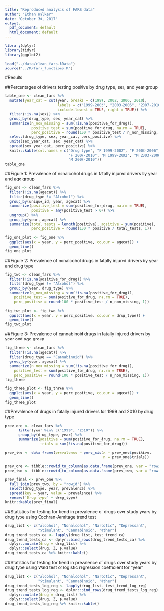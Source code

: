 ```yaml
---
title: "Reproduced analysis of FARS data"
author: "Ethan Walker"
date: "October 30, 2017"
output:
  pdf_document: default
  html_document: default
---
```


```r
library(dplyr)
library(tidyr)
library(ggplot2)

load("../data/clean_fars.RData")
source("../R/fars_functions.R")
```

#Results
  
##Percentages of drivers testing positive by drug type, sex, and year group
```r
table_one <- clean_fars %>%
  mutate(year_cat = cut(year, breaks = c(1999, 2002, 2006, 2010), 
                        labels = c("1999-2002", "2003-2006", "2007-2010"), 
                        include.lowest = TRUE, right = TRUE)) %>%
  filter(!is.na(sex)) %>%
  group_by(drug_type, sex, year_cat) %>%
  summarize(n_non_missing = sum(!is.na(positive_for_drug)), 
            positive_test = sum(positive_for_drug, na.rm = TRUE), 
            perc_positive = round(100 * positive_test / n_non_missing, 1)) %>%
  select(drug_type, sex, year_cat, perc_positive) %>%
  unite(sex_year_cat, sex, year_cat) %>%
  spread(sex_year_cat, perc_positive) %>%
  knitr::kable(col.names = c("Drug type", "F 1999-2002", "F 2003-2006", 
                             "F 2007-2010", "M 1999-2002", "M 2003-2006", 
                             "M 2007-2010"))
table_one
```

##Figure 1: Prevalence of nonalcohol drugs in fatally injured drivers by year and age group
```r
fig_one <- clean_fars %>% 
  filter(!is.na(agecat)) %>% 
  filter(drug_type != "Alcohol") %>% 
  group_by(unique_id, year, agecat) %>% 
  summarize(positive_test = sum(positive_for_drug, na.rm = TRUE), 
            positive = any(positive_test > 0)) %>% 
  ungroup() %>% 
  group_by(year, agecat) %>% 
  summarize(total_tests = length(positive), positive = sum(positive), 
            perc_positive = round(100 * positive / total_tests, 1))

fig_one_plot <- fig_one %>% 
  ggplot(aes(x = year, y = perc_positive, colour = agecat)) +
  geom_line()
fig_one_plot
```

##Figure 2: Prevalence of nonalcohol drugs in fatally injured drivers by year and drug type
```r
fig_two <- clean_fars %>% 
  filter(!is.na(positive_for_drug)) %>% 
  filter(drug_type != "Alcohol") %>% 
  group_by(year, drug_type) %>% 
  summarize(n_non_missing = sum(!is.na(positive_for_drug)),
    positive_test = sum(positive_for_drug, na.rm = TRUE),
    perc_positive = round(100 * positive_test / n_non_missing, 1))

fig_two_plot <- fig_two %>% 
  ggplot(aes(x = year, y = perc_positive, colour = drug_type)) +
  geom_line()
fig_two_plot

```

##Figure 3: Prevalence of cannabinoid drugs in fatally injured drivers by year and age group
```r
fig_three <- clean_fars %>% 
  filter(!is.na(agecat)) %>% 
  filter(drug_type == "Cannabinoid") %>% 
  group_by(year, agecat) %>% 
  summarize(n_non_missing = sum(!is.na(positive_for_drug)),
    positive_test = sum(positive_for_drug, na.rm = TRUE),
    perc_positive = round(100 * positive_test / n_non_missing, 1))
fig_three

fig_three_plot <- fig_three %>% 
  ggplot(aes(x = year, y = perc_positive, colour = agecat)) +
  geom_line()
fig_three_plot

```

##Prevalence of drugs in fatally injured drivers for 1999 and 2010 by drug type
```r
prev_one <- clean_fars %>%
      filter(year %in% c("1999", "2010")) %>%
      group_by(drug_type, year) %>%
      summarize(positive = sum(positive_for_drug, na.rm = TRUE),
                trials = sum(!is.na(positive_for_drug)))

prev_two <- data.frame(prevalence = perc_cis(x = prev_one$positive, 
                                             n = prev_one$trials))

prev_one <- tibble::rowid_to_column(as.data.frame(prev_one, var = "rowid"))
prev_two <- tibble::rowid_to_column(as.data.frame(prev_two, var = "rowid"))

prev_final <- prev_one %>% 
  full_join(prev_two, by = "rowid") %>% 
  select(drug_type, year, prevalence) %>% 
  spread(key = year, value = prevalence) %>% 
  rename(`Drug type` = drug_type)
knitr::kable(prev_final)
```

##Statistics for testing for trend in prevalence of drugs over study years by drug type using Cochran-Armitage trend test
```r
drug_list <- c("Alcohol", "Nonalcohol", "Narcotic", "Depressant",
               "Stimulant", "Cannabinoid", "Other")
drug_trend_tests_ca <- lapply(drug_list, test_trend_ca)
drug_trend_tests_ca <- dplyr::bind_rows(drug_trend_tests_ca) %>%
  dplyr::mutate(drug = drug_list) %>%
  dplyr::select(drug, Z, p.value)
drug_trend_tests_ca %>% knitr::kable()
```

##Statistics for testing for trend in prevalence of drugs over study years by drug type using Wald test of logistic regression coefficient for “year”
```r
drug_list <- c("Alcohol", "Nonalcohol", "Narcotic", "Depressant",
               "Stimulant", "Cannabinoid", "Other")
drug_trend_tests_log_reg <- lapply(drug_list, test_trend_log_reg)
drug_trend_tests_log_reg <- dplyr::bind_rows(drug_trend_tests_log_reg) %>%
  dplyr::mutate(drug = drug_list) %>%
  dplyr::select(drug, Z, p.value)
drug_trend_tests_log_reg %>% knitr::kable()
```